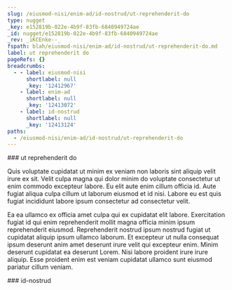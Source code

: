```yaml
---
slug: /eiusmod-nisi/enim-ad/id-nostrud/ut-reprehenderit-do
type: nugget
_key: e152819b-022e-4b9f-83fb-6840949724ae
_id: nugget/e152819b-022e-4b9f-83fb-6840949724ae
_rev: _iKCEnke--_
fspath: blah/eiusmod-nisi/enim-ad/id-nostrud/ut-reprehenderit-do.md
label: ut reprehenderit do
pageRefs: {}
breadcrumbs:
  - - label: eiusmod-nisi
      shortlabel: null
      _key: '12412967'
    - label: enim-ad
      shortlabel: null
      _key: '12413072'
    - label: id-nostrud
      shortlabel: null
      _key: '12413124'
paths:
  - /eiusmod-nisi/enim-ad/id-nostrud/ut-reprehenderit-do
---
```


<NuggetArea>
<Nugget slug="/eiusmod-nisi/enim-ad/id-nostrud/ut-reprehenderit-do" type="nugget" _key="e152819b-022e-4b9f-83fb-6840949724ae" _id="nugget/e152819b-022e-4b9f-83fb-6840949724ae" _rev="_iKCEnke--_" fspath="blah/eiusmod-nisi/enim-ad/id-nostrud/ut-reprehenderit-do.md" label="ut reprehenderit do" paths="/eiusmod-nisi/enim-ad/id-nostrud/ut-reprehenderit-do">
<NuggetBody>
### ut reprehenderit do

Quis voluptate cupidatat ut minim ex veniam non laboris sint aliquip velit irure ex sit. Velit culpa magna qui dolor minim do voluptate consectetur ut enim commodo excepteur labore. Eu elit aute enim cillum officia id. Aute fugiat aliqua culpa cillum ut laborum eiusmod et id nisi. Labore eu est quis fugiat incididunt labore ipsum consectetur ad consectetur velit.

Ea ea ullamco ex officia amet culpa qui ex cupidatat elit labore. Exercitation fugiat id qui enim reprehenderit mollit magna officia minim ipsum reprehenderit eiusmod. Reprehenderit nostrud ipsum nostrud fugiat ut cupidatat aliquip ipsum ullamco laborum. Et excepteur ut nulla consequat ipsum deserunt anim amet deserunt irure velit qui excepteur enim. Minim deserunt cupidatat ea deserunt Lorem. Nisi labore proident irure irure aliquip. Esse proident enim est veniam cupidatat ullamco sunt eiusmod pariatur cillum veniam.

</NuggetBody>
<Breadcrumbs>
<Crumbs>
<Crumb _key="12412967" label="eiusmod-nisi" /><Crumb _key="12413072" label="enim-ad" /><Crumb _key="12413124" label="id-nostrud" />
</Crumbs>
</Breadcrumbs>
</Nugget>

<NuggetsInbound>
</NuggetsInbound>
<NuggetsOutbound>
</NuggetsOutbound>
</NuggetArea>
<PassagesInbound>
<Passage direction="inbound" type="passage" _key="12413124" _id="passage/12413124" _rev="_iKCEnka--_" label="id-nostrud" passage="id-nostrud" fspath="blah/eiusmod-nisi/enim-ad/id-nostrud" paths="/eiusmod-nisi/enim-ad/id-nostrud" slug="/eiusmod-nisi/enim-ad/id-nostrud">
<NuggetBody>
### id-nostrud

</NuggetBody>
<Breadcrumbs>
<Crumbs>
<Crumb _key="12412967" label="eiusmod-nisi" /><Crumb _key="12413072" label="enim-ad" />
</Crumbs>
</Breadcrumbs>
</Passage>

</PassagesInbound>
<PassagesOutbound>
</PassagesOutbound>